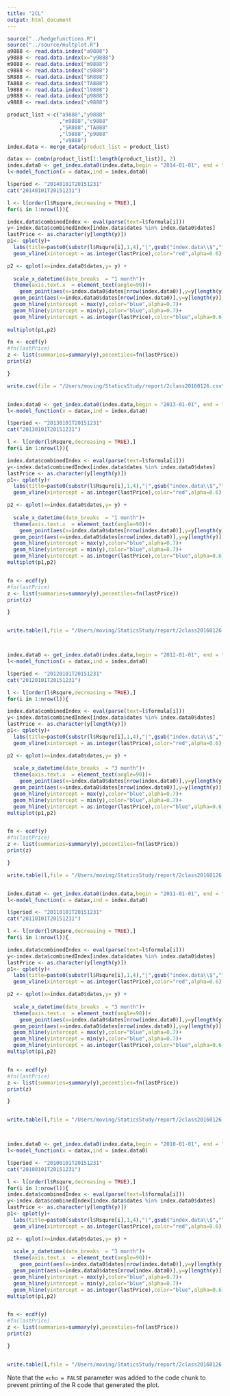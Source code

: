 ```yaml
---
title: "2CL"
output: html_document
---
```


```r

source("../hedgefunctions.R")
source("../source/multplot.R")
a9888 <- read.data.index("a9888")
y9888 <- read.data.index(x="y9888")
m9888 <- read.data.index("m9888")
c9888 <- read.data.index("c9888")
SR888 <- read.data.index("SR888")
TA888 <- read.data.index("TA888")
l9888 <- read.data.index("l9888")
p9888 <- read.data.index("p9888")
v9888 <- read.data.index("v9888")

product_list <-c("a9888","y9888"
                 ,"m9888","c9888"
                 ,"SR888","TA888"
                 ,"l9888","p9888"
                 ,"v9888")
index.data <- merge_data(product_list = product_list)

datax <- combn(product_list[1:length(product_list)], 2)
index.data0 <- get_index.data0(index.data,begin = "2014-01-01", end = "2015-12-31")
l<-model_function(x = datax,ind = index.data0)

l$period <- "20140101T20151231"
cat("20140101T20151231")

l <- l[order(l$Rsqure,decreasing = TRUE),]
for(i in 1:nrow(l)){ 

index.data$combinedIndex <- eval(parse(text=l$formula[i]))
y<-index.data$combinedIndex[index.data$dates %in% index.data0$dates]
lastPrice <- as.character(y[length(y)])
p1<- qplot(y)+
  labs(title=paste0(substr(l$Rsqure[i],1,4),"|",gsub("index.data\\$","",l$formula[i]))) +
  geom_vline(xintercept = as.integer(lastPrice),color="red",alpha=0.6)

p2 <- qplot(x=index.data0$dates,y= y) + 
  
  scale_x_datetime(date_breaks  = "1 month")+
  theme(axis.text.x  = element_text(angle=90))+
    geom_point(aes(x=index.data0$dates[nrow(index.data0)],y=y[length(y)],color=lastPrice),size=4,alpha=0.6) +
  geom_point(aes(x=index.data0$dates[nrow(index.data0)],y=y[length(y)],color=lastPrice),size=4,alpha=0.6) +
  geom_hline(yintercept = max(y),color="blue",alpha=0.7)+
  geom_hline(yintercept = min(y),color="blue",alpha=0.7)+
  geom_hline(yintercept = as.integer(lastPrice),color="blue",alpha=0.6)
  
multiplot(p1,p2)

fn <- ecdf(y)
#fn(lastPrice)
z <- list(summaries=summary(y),pecentiles=fn(lastPrice))
print(z)

}

write.csv(file = "/Users/moving/StaticsStudy/report/2class20160126.csv",l)


index.data0 <- get_index.data0(index.data,begin = "2013-01-01", end = "2015-12-31")
l<-model_function(x = datax,ind = index.data0)

l$period <- "20130101T20151231"
cat("20130101T20151231")

l <- l[order(l$Rsqure,decreasing = TRUE),]
for(i in 1:nrow(l)){ 

index.data$combinedIndex <- eval(parse(text=l$formula[i]))
y<-index.data$combinedIndex[index.data$dates %in% index.data0$dates]
lastPrice <- as.character(y[length(y)])
p1<- qplot(y)+
  labs(title=paste0(substr(l$Rsqure[i],1,4),"|",gsub("index.data\\$","",l$formula[i]))) +
  geom_vline(xintercept = as.integer(lastPrice),color="red",alpha=0.6)

p2 <- qplot(x=index.data0$dates,y= y) + 
  
  scale_x_datetime(date_breaks  = "1 month")+
  theme(axis.text.x  = element_text(angle=90))+
    geom_point(aes(x=index.data0$dates[nrow(index.data0)],y=y[length(y)],color=lastPrice),size=4,alpha=0.6) +
  geom_point(aes(x=index.data0$dates[nrow(index.data0)],y=y[length(y)],color=lastPrice),size=4,alpha=0.6) +
  geom_hline(yintercept = max(y),color="blue",alpha=0.7)+
  geom_hline(yintercept = min(y),color="blue",alpha=0.7)+
  geom_hline(yintercept = as.integer(lastPrice),color="blue",alpha=0.6)
multiplot(p1,p2)


fn <- ecdf(y)
#fn(lastPrice)
z <- list(summaries=summary(y),pecentiles=fn(lastPrice))
print(z)

}


write.table(l,file = "/Users/moving/StaticsStudy/report/2class20160126.csv",append = T,sep = ",",col.names = F)



index.data0 <- get_index.data0(index.data,begin = "2012-01-01", end = "2015-12-31")
l<-model_function(x = datax,ind = index.data0)

l$period <- "20120101T20151231"
cat("20120101T20151231")

l <- l[order(l$Rsqure,decreasing = TRUE),]
for(i in 1:nrow(l)){ 

index.data$combinedIndex <- eval(parse(text=l$formula[i]))
y<-index.data$combinedIndex[index.data$dates %in% index.data0$dates]
lastPrice <- as.character(y[length(y)])
p1<- qplot(y)+
  labs(title=paste0(substr(l$Rsqure[i],1,4),"|",gsub("index.data\\$","",l$formula[i]))) +
  geom_vline(xintercept = as.integer(lastPrice),color="red",alpha=0.6)

p2 <- qplot(x=index.data0$dates,y= y) + 
  
  scale_x_datetime(date_breaks  = "3 month")+
  theme(axis.text.x  = element_text(angle=90))+
    geom_point(aes(x=index.data0$dates[nrow(index.data0)],y=y[length(y)],color=lastPrice),size=4,alpha=0.6) +
  geom_point(aes(x=index.data0$dates[nrow(index.data0)],y=y[length(y)],color=lastPrice),size=4,alpha=0.6) +
  geom_hline(yintercept = max(y),color="blue",alpha=0.7)+
  geom_hline(yintercept = min(y),color="blue",alpha=0.7)+
  geom_hline(yintercept = as.integer(lastPrice),color="blue",alpha=0.6)
multiplot(p1,p2)


fn <- ecdf(y)
#fn(lastPrice)
z <- list(summaries=summary(y),pecentiles=fn(lastPrice))
print(z)

}

write.table(l,file = "/Users/moving/StaticsStudy/report/2class20160126.csv",append = T,sep = ",",col.names = F)


index.data0 <- get_index.data0(index.data,begin = "2011-01-01", end = "2015-12-31")
l<-model_function(x = datax,ind = index.data0)

l$period <- "20110101T20151231"
cat("20110101T20151231")

l <- l[order(l$Rsqure,decreasing = TRUE),]
for(i in 1:nrow(l)){ 

index.data$combinedIndex <- eval(parse(text=l$formula[i]))
y<-index.data$combinedIndex[index.data$dates %in% index.data0$dates]
lastPrice <- as.character(y[length(y)])
p1<- qplot(y)+
  labs(title=paste0(substr(l$Rsqure[i],1,4),"|",gsub("index.data\\$","",l$formula[i]))) +
  geom_vline(xintercept = as.integer(lastPrice),color="red",alpha=0.6)

p2 <- qplot(x=index.data0$dates,y= y) + 
  
  scale_x_datetime(date_breaks  = "3 month")+
  theme(axis.text.x  = element_text(angle=90))+
    geom_point(aes(x=index.data0$dates[nrow(index.data0)],y=y[length(y)],color=lastPrice),size=4,alpha=0.6) +
  geom_point(aes(x=index.data0$dates[nrow(index.data0)],y=y[length(y)],color=lastPrice),size=4,alpha=0.6) +
  geom_hline(yintercept = max(y),color="blue",alpha=0.7)+
  geom_hline(yintercept = min(y),color="blue",alpha=0.7)+
  geom_hline(yintercept = as.integer(lastPrice),color="blue",alpha=0.6)
multiplot(p1,p2)


fn <- ecdf(y)
#fn(lastPrice)
z <- list(summaries=summary(y),pecentiles=fn(lastPrice))
print(z)

}


write.table(l,file = "/Users/moving/StaticsStudy/report/2class20160126.csv",append = T,sep = ",",col.names = F)



index.data0 <- get_index.data0(index.data,begin = "2010-01-01", end = "2015-12-31")
l<-model_function(x = datax,ind = index.data0)

l$period <- "20100101T20151231"
cat("20100101T20151231")

l <- l[order(l$Rsqure,decreasing = TRUE),]
for(i in 1:nrow(l)){ 
index.data$combinedIndex <- eval(parse(text=l$formula[i]))
y<-index.data$combinedIndex[index.data$dates %in% index.data0$dates]
lastPrice <- as.character(y[length(y)])
p1<- qplot(y)+
  labs(title=paste0(substr(l$Rsqure[i],1,4),"|",gsub("index.data\\$","",l$formula[i]))) +
  geom_vline(xintercept = as.integer(lastPrice),color="red",alpha=0.6)

p2 <- qplot(x=index.data0$dates,y= y) + 
  
  scale_x_datetime(date_breaks  = "3 month")+
  theme(axis.text.x  = element_text(angle=90))+
    geom_point(aes(x=index.data0$dates[nrow(index.data0)],y=y[length(y)],color=lastPrice),size=4,alpha=0.6) +
  geom_point(aes(x=index.data0$dates[nrow(index.data0)],y=y[length(y)],color=lastPrice),size=4,alpha=0.6) +
  geom_hline(yintercept = max(y),color="blue",alpha=0.7)+
  geom_hline(yintercept = min(y),color="blue",alpha=0.7)+
  geom_hline(yintercept = as.integer(lastPrice),color="blue",alpha=0.6)
multiplot(p1,p2)


fn <- ecdf(y)
#fn(lastPrice)
z <- list(summaries=summary(y),pecentiles=fn(lastPrice))
print(z)

}


write.table(l,file = "/Users/moving/StaticsStudy/report/2class20160126.csv",append = T,sep = ",",col.names = F)

```

Note that the `echo = FALSE` parameter was added to the code chunk to prevent printing of the R code that generated the plot.
